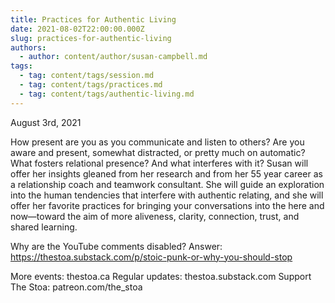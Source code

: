 ```yaml
---
title: Practices for Authentic Living
date: 2021-08-02T22:00:00.000Z
slug: practices-for-authentic-living
authors:
  - author: content/author/susan-campbell.md
tags:
  - tag: content/tags/session.md
  - tag: content/tags/practices.md
  - tag: content/tags/authentic-living.md
---
```


August 3rd, 2021

How present are you as you communicate and listen to others? Are you aware and present, somewhat distracted, or pretty much on automatic? What fosters relational presence? And what interferes with it? Susan will offer her insights gleaned from her research and from her 55 year career as a relationship coach and teamwork consultant. She will guide an exploration into the human tendencies that interfere with authentic relating, and she will offer her favorite practices for bringing your conversations into the here and now—toward the aim of more aliveness, clarity, connection, trust, and shared learning.

Why are the YouTube comments disabled? Answer: https://thestoa.substack.com/p/stoic-punk-or-why-you-should-stop

More events: thestoa.ca
Regular updates: thestoa.substack.com
Support The Stoa: patreon.com/the_stoa
